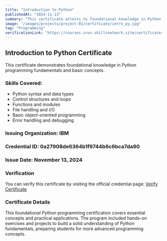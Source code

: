 ```yaml
---
title: "Introduction to Python"
publishedAt: "2024-11-13"
summary: "This certificate attests to foundational knowledge in Python programming via the 'Introduction to Python' course by IBMCE."
image: "/images/projects/project-01/certificate/intro_py.jpg"
tag: "Programming"
verificationLink: "https://courses.svvv.skillsnetwork.site/certificates/0a27908de6364b1f9744b6c6bca7da90"
---
```


## Introduction to Python Certificate

This certificate demonstrates foundational knowledge in Python programming fundamentals and basic concepts.

### Skills Covered:
- Python syntax and data types
- Control structures and loops
- Functions and modules
- File handling and I/O
- Basic object-oriented programming
- Error handling and debugging

### Issuing Organization: IBM
### Credential ID: 0a27908de6364b1f9744b6c6bca7da90
### Issue Date: November 13, 2024

### Verification
You can verify this certificate by visiting the official credential page: [Verify Certificate](https://courses.svvv.skillsnetwork.site/certificates/0a27908de6364b1f9744b6c6bca7da90)

### Certificate Details
This foundational Python programming certification covers essential concepts and practical applications. The program included hands-on exercises and projects to build a solid understanding of Python fundamentals, preparing students for more advanced programming concepts.
